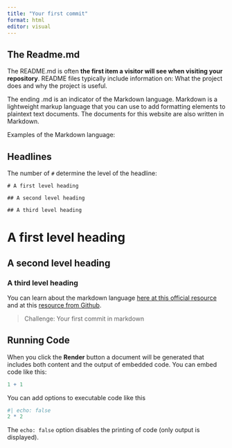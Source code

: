 ```yaml
---
title: "Your first commit"
format: html
editor: visual
---
```


## The Readme.md

The README.md is often **the first item a visitor will see when visiting your repository**. README files typically include information on: What the project does and why the project is useful.

The ending .md is an indicator of the Markdown language. Markdown is a lightweight markup language that you can use to add formatting elements to plaintext text documents. The documents for this website are also written in Markdown.

Examples of the Markdown language:

## Headlines

The number of `#` determine the level of the headline:

    # A first level heading

    ## A second level heading

    ## A third level heading

# A first level heading

## A second level heading

### A third level heading

You can learn about the markdown language [here at this official resource](https://www.markdownguide.org/getting-started/) and at this [resource from Github](https://docs.github.com/en/get-started/writing-on-github/getting-started-with-writing-and-formatting-on-github/basic-writing-and-formatting-syntax).

> Challenge: Your first commit in markdown

## Running Code

When you click the **Render** button a document will be generated that includes both content and the output of embedded code. You can embed code like this:

```r
1 + 1
```

You can add options to executable code like this

```r
#| echo: false
2 * 2
```

The `echo: false` option disables the printing of code (only output is displayed).
